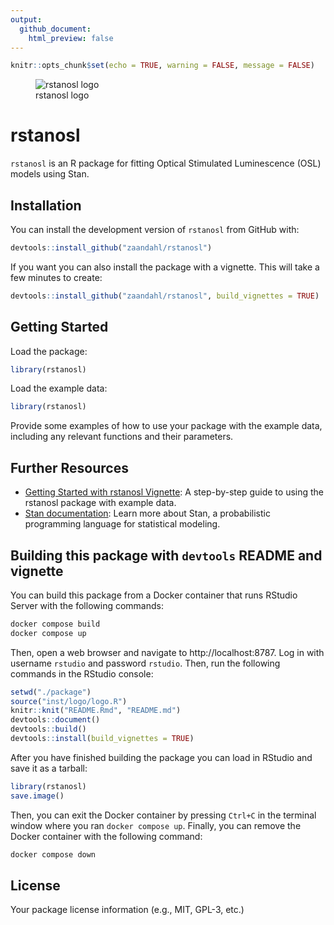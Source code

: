 ```yaml
---
output:
  github_document:
    html_preview: false
---
```


```r
knitr::opts_chunk$set(echo = TRUE, warning = FALSE, message = FALSE)
```

![rstanosl logo](man/figures/logo.png)

# rstanosl

`rstanosl` is an R package for fitting Optical Stimulated Luminescence (OSL) models using Stan.

## Installation

You can install the development version of `rstanosl` from GitHub with:

```r
devtools::install_github("zaandahl/rstanosl")
```

If you want you can also install the package with a vignette. This will take a few minutes to create:

```r
devtools::install_github("zaandahl/rstanosl", build_vignettes = TRUE)
```

## Getting Started

Load the package:

```r
library(rstanosl)
```

Load the example data:

```r
library(rstanosl)
```

Provide some examples of how to use your package with the example data, including any relevant functions and their parameters.

## Further Resources

- [Getting Started with rstanosl Vignette](link-to-vignette): A step-by-step guide to using the rstanosl package with example data.
- [Stan documentation](https://mc-stan.org/users/documentation/): Learn more about Stan, a probabilistic programming language for statistical modeling.

## Building this package with `devtools` README and vignette

You can build this package from a Docker container that runs RStudio Server with the following commands:

```bash
docker compose build
docker compose up
```

Then, open a web browser and navigate to http://localhost:8787. Log in with username `rstudio` and password `rstudio`. Then, run the following commands in the RStudio console:

```r
setwd("./package")
source("inst/logo/logo.R")
knitr::knit("README.Rmd", "README.md")
devtools::document()
devtools::build()
devtools::install(build_vignettes = TRUE)
```

After you have finished building the package you can load in RStudio and save it as a tarball:

```r
library(rstanosl)
save.image()
```

Then, you can exit the Docker container by pressing `Ctrl+C` in the terminal window where you ran `docker compose up`. Finally, you can remove the Docker container with the following command:

```bash
docker compose down
```


## License

Your package license information (e.g., MIT, GPL-3, etc.)
